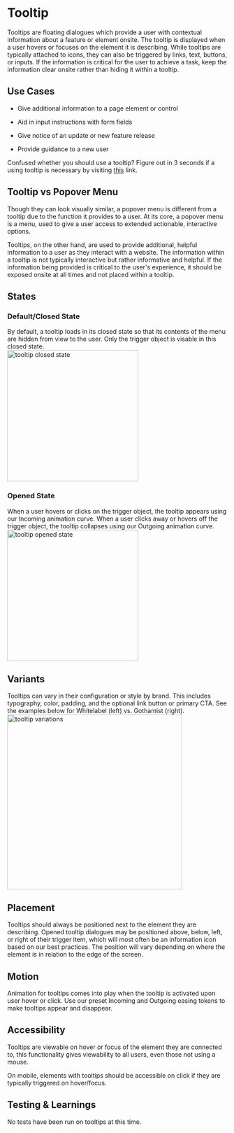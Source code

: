 
<Meta title="Components/Molecules/Tooltip"/>


# Tooltip

Tooltips are floating dialogues which provide a user with contextual information about a feature or element onsite. The tooltip is displayed when a user hovers or focuses on the element it is describing. While tooltips are typically attached to icons, they can also be triggered by links, text, buttons, or inputs. If the information is critical for the user to achieve a task, keep the information clear onsite rather than hiding it within a tooltip.

## Use Cases

-   Give additional information to a page element or control
    
-   Aid in input instructions with form fields
    
-   Give notice of an update or new feature release
    
-   Provide guidance to a new user

Confused whether you should use a tooltip? Figure out in 3 seconds if a using tooltip is necessary by visiting [this](https://media.nngroup.com/media/editor/2018/11/19/v2tooltipsasset-9.png) link.
    
## Tooltip vs Popover Menu

Though they can look visually similar, a popover menu is different from a tooltip due to the function it provides to a user. At its core, a popover menu is a menu, used to give a user access to extended actionable, interactive options.  

Tooltips, on the other hand, are used to provide additional, helpful information to a user as they interact with a website. The information within a tooltip is not typically interactive but rather informative and helpful. If the information being provided is critical to the user's experience, it should be exposed onsite at all times and not placed within a tooltip. 
  
## States

### Default/Closed State
By default, a tooltip loads in its closed state so that its contents of the menu are hidden from view to the user. Only the trigger object is visable in this closed state.
<br/>
 <img alt="tooltip closed state" src="./images/Molecules-Tooltips-ClosedState.png" width="300" />
<br/>

### Opened State
When a user hovers or clicks on the trigger object, the tooltip appears using our Incoming animation curve. When a user clicks away or hovers off the trigger object, the tooltip collapses using our Outgoing animation curve.
<br/>
 <img alt="tooltip opened state" src="./images/Molecules-Tooltips-OpenedState.png" width="300" />
<br/>

## Variants

Tooltips can vary in their configuration or style by brand. This includes typography, color, padding, and the optional link button or primary CTA. See the examples below for Whitelabel (left) vs. Gothamist (right).
 <img alt="tooltip variations" src="./images/Molecules-Tooltips-Variants.png" width="400" />

## Placement

Tooltips should always be positioned next to the element they are describing. Opened tooltip dialogues may be positioned above, below, left, or right of their trigger item, which will most often be an information icon based on our best practices. The position will vary depending on where the element is in relation to the edge of the screen.


## Motion

Animation for tooltips comes into play when the tooltip is activated upon user hover or click. Use our preset Incoming and Outgoing easing tokens to make tooltips appear and disappear.

  

## Accessibility

Tooltips are viewable on hover or focus of the element they are connected to, this functionality gives viewability to all users, even those not using a mouse.

On mobile, elements with tooltips should be accessible on click if they are typically triggered on hover/focus.


## Testing & Learnings

No tests have been run on tooltips at this time.
